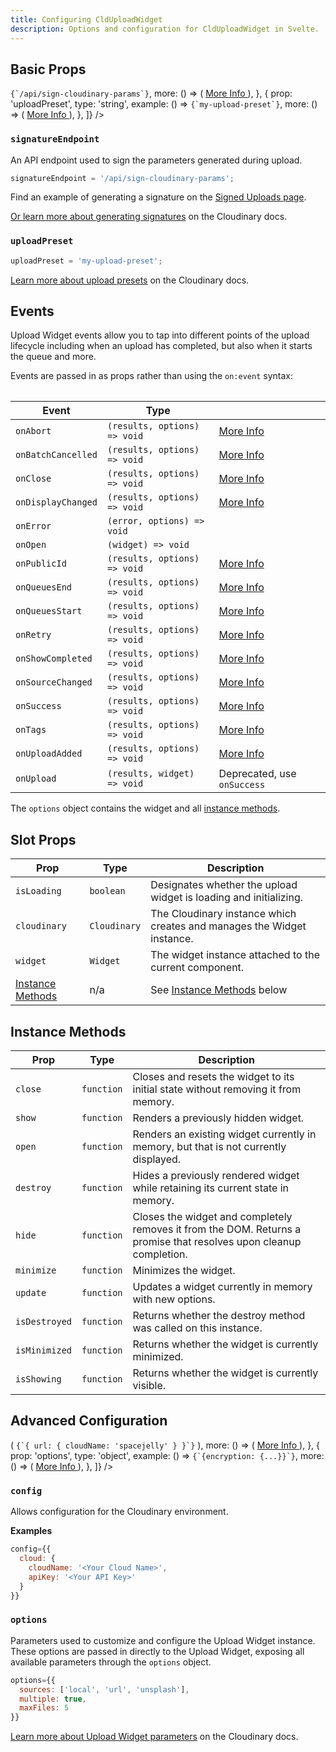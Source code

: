 ```yaml
---
title: Configuring CldUploadWidget
description: Options and configuration for CldUploadWidget in Svelte.
---
```



## Basic Props

<Table
	columns={[
		{
			id: 'prop',
			title: 'Prop',
		},
		{
			id: 'type',
			title: 'Type',
		},
		{
			id: 'example',
			title: 'Example',
		},
		{
			id: 'more',
		},
	]}
	data={[
		{
			prop: 'signatureEndpoint',
			type: 'string',
			example: () => <code>{`/api/sign-cloudinary-params`}</code>,
			more: () => (
				<a
					className="whitespace-nowrap"
					href="/clduploadwidget/signed-uploads"
				>
					More Info
				</a>
			),
		},
		{
			prop: 'uploadPreset',
			type: 'string',
			example: () => <code>{`my-upload-preset`}</code>,
			more: () => (
				<a
					className="whitespace-nowrap"
					href="https://cloudinary.com/documentation/upload_presets"
				>
					More Info
				</a>
			),
		},
	]}
/>

### `signatureEndpoint`

An API endpoint used to sign the parameters generated during upload.

```jsx copy showLineNumbers
signatureEndpoint = '/api/sign-cloudinary-params';
```

Find an example of generating a signature on the [Signed Uploads page](/clduploadwidget/signed-uploads).

[Or learn more about generating signatures](https://cloudinary.com/documentation/upload_images#generating_authentication_signatures) on the Cloudinary docs.

### `uploadPreset`

```jsx copy showLineNumbers
uploadPreset = 'my-upload-preset';
```

[Learn more about upload presets](https://cloudinary.com/documentation/upload_presets) on the Cloudinary docs.

## Events

Upload Widget events allow you to tap into different points of the upload lifecycle including
when an upload has completed, but also when it starts the queue and more.

Events are passed in as props rather than using the `on:event` syntax:

| Event              | Type                         |                                                                                           |
| ------------------ | ---------------------------- | ----------------------------------------------------------------------------------------- |
| `onAbort`          | `(results, options) => void` | [More Info](https://cloudinary.com/documentation/upload_widget_reference#abort)           |
| `onBatchCancelled` | `(results, options) => void` | [More Info](https://cloudinary.com/documentation/upload_widget_reference#batch_cancelled) |
| `onClose`          | `(results, options) => void` | [More Info](https://cloudinary.com/documentation/upload_widget_reference#close_event)     |
| `onDisplayChanged` | `(results, options) => void` | [More Info](https://cloudinary.com/documentation/upload_widget_reference#display_changed) |
| `onError`          | `(error, options) => void`   |                                                                                           |
| `onOpen`           | `(widget) => void`           |                                                                                           |
| `onPublicId`       | `(results, options) => void` | [More Info](https://cloudinary.com/documentation/upload_widget_reference#publicid)        |
| `onQueuesEnd`      | `(results, options) => void` | [More Info](https://cloudinary.com/documentation/upload_widget_reference#queues_end)      |
| `onQueuesStart`    | `(results, options) => void` | [More Info](https://cloudinary.com/documentation/upload_widget_reference#queues_start)    |
| `onRetry`          | `(results, options) => void` | [More Info](https://cloudinary.com/documentation/upload_widget_reference#retry)           |
| `onShowCompleted`  | `(results, options) => void` | [More Info](https://cloudinary.com/documentation/upload_widget_reference#show_completed)  |
| `onSourceChanged`  | `(results, options) => void` | [More Info](https://cloudinary.com/documentation/upload_widget_reference#source_changed)  |
| `onSuccess`        | `(results, options) => void` | [More Info](https://cloudinary.com/documentation/upload_widget_reference#success)         |
| `onTags`           | `(results, options) => void` | [More Info](https://cloudinary.com/documentation/upload_widget_reference#tags)            |
| `onUploadAdded`    | `(results, options) => void` | [More Info](https://cloudinary.com/documentation/upload_widget_reference#upload_added)    |
| `onUpload`         | `(results, widget) => void`  | Deprecated, use `onSuccess`                                                               |

The `options` object contains the widget and all [instance methods](#instance-methods).

## Slot Props

| Prop                                  | Type         | Description                                                            |
| ------------------------------------- | ------------ | ---------------------------------------------------------------------- |
| `isLoading`                           | `boolean`    | Designates whether the upload widget is loading and initializing.      |
| `cloudinary`                          | `Cloudinary` | The Cloudinary instance which creates and manages the Widget instance. |
| `widget`                              | `Widget`     | The widget instance attached to the current component.                 |
| [Instance Methods](#instance-methods) | n/a          | See [Instance Methods](#instance-methods) below                        |

## Instance Methods

| Prop          | Type       | Description                                                                                                        |
| ------------- | ---------- | ------------------------------------------------------------------------------------------------------------------ |
| `close`       | `function` | Closes and resets the widget to its initial state without removing it from memory.                                 |
| `show`        | `function` | Renders a previously hidden widget.                                                                                |
| `open`        | `function` | Renders an existing widget currently in memory, but that is not currently displayed.                               |
| `destroy`     | `function` | Hides a previously rendered widget while retaining its current state in memory.                                    |
| `hide`        | `function` | Closes the widget and completely removes it from the DOM. Returns a promise that resolves upon cleanup completion. |
| `minimize`    | `function` | Minimizes the widget.                                                                                              |
| `update`      | `function` | Updates a widget currently in memory with new options.                                                             |
| `isDestroyed` | `function` | Returns whether the destroy method was called on this instance.                                                    |
| `isMinimized` | `function` | Returns whether the widget is currently minimized.                                                                 |
| `isShowing`   | `function` | Returns whether the widget is currently visible.                                                                   |

## Advanced Configuration

<Table
	columns={[
		{
			id: 'prop',
			title: 'Prop',
		},
		{
			id: 'type',
			title: 'Type',
		},
		{
			id: 'default',
			title: 'Default',
		},
		{
			id: 'example',
			title: 'Example',
		},
		{
			id: 'more',
		},
	]}
	data={[
		{
			prop: 'config',
			type: 'object',
			default: '-',
			example: () => (
				<code>{`{ url: { cloudName: 'spacejelly' } }`}</code>
			),
			more: () => (
				<a
					className="whitespace-nowrap"
					href="https://cloudinary.com/documentation/cloudinary_sdks#configuration_parameters"
				>
					More Info
				</a>
			),
		},
		{
			prop: 'options',
			type: 'object',
			example: () => <code>{`{encryption: {...}}`}</code>,
			more: () => (
				<a
					className="whitespace-nowrap"
					href="https://cloudinary.com/documentation/upload_widget_reference#parameters"
				>
					More Info
				</a>
			),
		},
	]}
/>

### `config`

Allows configuration for the Cloudinary environment.

**Examples**

```jsx copy
config={{
  cloud: {
    cloudName: '<Your Cloud Name>',
    apiKey: '<Your API Key>'
  }
}}
```

### `options`

Parameters used to customize and configure the Upload Widget instance. These options are passed in
directly to the Upload Widget, exposing all available parameters through the `options` object.

```jsx copy showLineNumbers
options={{
  sources: ['local', 'url', 'unsplash'],
  multiple: true,
  maxFiles: 5
}}
```

[Learn more about Upload Widget parameters](https://cloudinary.com/documentation/upload_widget_reference#parameters) on the Cloudinary docs.
